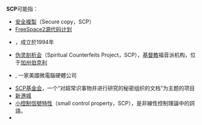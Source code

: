 '''SCP'''可能指：
* [[安全複製|安全複製]]（Secure copy，SCP）
* [[FreeSpace2源代码计划|FreeSpace2源代码计划]]
* {{Link-en|天主教神父協會|Society of Catholic Priests}}，成立於1994年
* [[伪灵剖析会|伪灵剖析会]]（Spiritual Counterfeits Project，SCP），[[基督教|基督教]]福音派机构，位于[[加州|加州]][[伯克利_(加利福尼亞州)|伯克利]]
* {{Link-en|Seattle Computer Products}}, 一家美國微電腦硬體公司
* [[SCP基金会|SCP基金会]]，一个“对超常识事物并进行研究的秘密组织的文档”为主题的项目
* [[新港城|新港城]]
* [[小控制信號特性|小控制信號特性]]（small control property，SCP），是非線性控制理論中的詞語。
* {{le|單細胞蛋白質|Single Cell Protein}}
{{disambig|cat=三字拉丁字母缩写消歧义}}